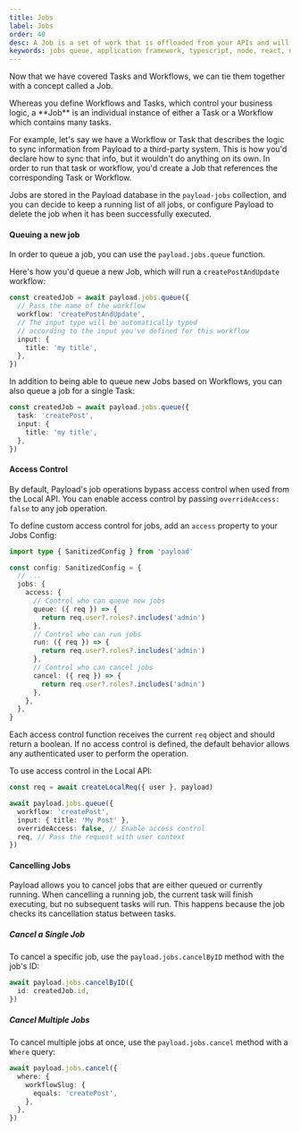```yaml
---
title: Jobs
label: Jobs
order: 40
desc: A Job is a set of work that is offloaded from your APIs and will be processed at a later date.
keywords: jobs queue, application framework, typescript, node, react, nextjs
---
```


Now that we have covered Tasks and Workflows, we can tie them together with a concept called a Job.

<Banner type="default">
  Whereas you define Workflows and Tasks, which control your business logic, a
  **Job** is an individual instance of either a Task or a Workflow which
  contains many tasks.
</Banner>

For example, let's say we have a Workflow or Task that describes the logic to sync information from Payload to a third-party system. This is how you'd declare how to sync that info, but it wouldn't do anything on its own. In order to run that task or workflow, you'd create a Job that references the corresponding Task or Workflow.

Jobs are stored in the Payload database in the `payload-jobs` collection, and you can decide to keep a running list of all jobs, or configure Payload to delete the job when it has been successfully executed.

#### Queuing a new job

In order to queue a job, you can use the `payload.jobs.queue` function.

Here's how you'd queue a new Job, which will run a `createPostAndUpdate` workflow:

```ts
const createdJob = await payload.jobs.queue({
  // Pass the name of the workflow
  workflow: 'createPostAndUpdate',
  // The input type will be automatically typed
  // according to the input you've defined for this workflow
  input: {
    title: 'my title',
  },
})
```

In addition to being able to queue new Jobs based on Workflows, you can also queue a job for a single Task:

```ts
const createdJob = await payload.jobs.queue({
  task: 'createPost',
  input: {
    title: 'my title',
  },
})
```

#### Access Control

By default, Payload's job operations bypass access control when used from the Local API. You can enable access control by passing `overrideAccess: false` to any job operation.

To define custom access control for jobs, add an `access` property to your Jobs Config:

```ts
import type { SanitizedConfig } from 'payload'

const config: SanitizedConfig = {
  // ...
  jobs: {
    access: {
      // Control who can queue new jobs
      queue: ({ req }) => {
        return req.user?.roles?.includes('admin')
      },
      // Control who can run jobs
      run: ({ req }) => {
        return req.user?.roles?.includes('admin')
      },
      // Control who can cancel jobs
      cancel: ({ req }) => {
        return req.user?.roles?.includes('admin')
      },
    },
  },
}
```

Each access control function receives the current `req` object and should return a boolean. If no access control is defined, the default behavior allows any authenticated user to perform the operation.

To use access control in the Local API:

```ts
const req = await createLocalReq({ user }, payload)

await payload.jobs.queue({
  workflow: 'createPost',
  input: { title: 'My Post' },
  overrideAccess: false, // Enable access control
  req, // Pass the request with user context
})
```

#### Cancelling Jobs

Payload allows you to cancel jobs that are either queued or currently running. When cancelling a running job, the current task will finish executing, but no subsequent tasks will run. This happens because the job checks its cancellation status between tasks.

##### Cancel a Single Job

To cancel a specific job, use the `payload.jobs.cancelByID` method with the job's ID:

```ts
await payload.jobs.cancelByID({
  id: createdJob.id,
})
```

##### Cancel Multiple Jobs

To cancel multiple jobs at once, use the `payload.jobs.cancel` method with a `Where` query:

```ts
await payload.jobs.cancel({
  where: {
    workflowSlug: {
      equals: 'createPost',
    },
  },
})
```
